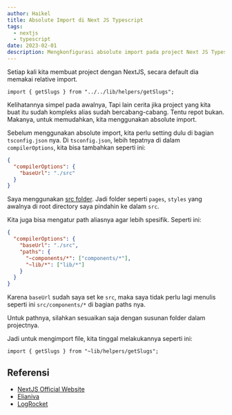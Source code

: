 ```yaml
---
author: Haikel
title: Absolute Import di Next JS Typescript
tags:
  - nextjs
  - typescript
date: 2023-02-01
description: Mengkonfigurasi absolute import pada project Next JS Typescript
---
```


Setiap kali kita membuat project dengan NextJS, secara default dia memakai relative import.

```tsx
import { getSlugs } from "../../lib/helpers/getSlugs";
```

Kelihatannya simpel pada awalnya, Tapi lain cerita jika project yang kita buat itu sudah kompleks alias sudah bercabang-cabang. Tentu repot bukan. Makanya, untuk memudahkan, kita menggunakan absolute import.

Sebelum menggunakan absolute import, kita perlu setting dulu di bagian `tsconfig.json` nya. Di `tsconfig.json`, lebih tepatnya di dalam `compilerOptions`, kita bisa tambahkan seperti ini:

```json /"baseUrl"/#v
{
  "compilerOptions": {
    "baseUrl": "./src"
  }
}
```

Saya menggunakan [src folder](https://nextjs.org/docs/advanced-features/src-directory). Jadi folder seperti `pages`, `styles` yang awalnya di root directory saya pindahin ke dalam `src`.

Kita juga bisa mengatur path aliasnya agar lebih spesifik. Seperti ini:

```json /"paths"/#v
{
  "compilerOptions": {
    "baseUrl": "./src",
    "paths": {
      "~components/*": ["components/*"],
      "~lib/*": ["lib/*"]
    }
  }
}
```

Karena `baseUrl` sudah saya set ke `src`, maka saya tidak perlu lagi menulis seperti ini `src/components/*` di bagian paths nya.

Untuk pathnya, silahkan sesuaikan saja dengan susunan folder dalam projectnya.

Jadi untuk mengimport file, kita tinggal melakukannya seperti ini:

```tsx /~lib/#v
import { getSlugs } from "~lib/helpers/getSlugs";
```

## Referensi

- [NextJS Official Website](https://nextjs.org/docs/advanced-features/module-path-aliases)
- [Elianiva](https://elianiva.my.id/post/path-alias-in-javascript-and-typescript)
- [LogRocket](https://blog.logrocket.com/understanding-relative-absolute-imports-next-js)
